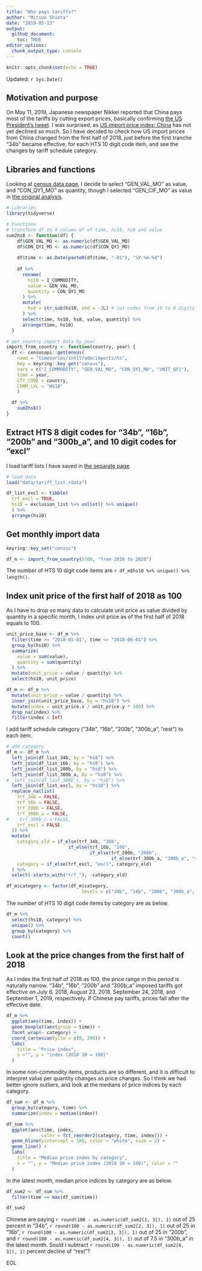 ```yaml
---
title: "Who pays tariffs?"
author: "Mitsuo Shiota"
date: "2019-05-13"
output: 
  github_document:
    toc: TRUE
editor_options: 
  chunk_output_type: console
---
```


```r
knitr::opts_chunk$set(echo = TRUE)
```
Updated: `r Sys.Date()`

## Motivation and purpose

On May 11, 2019, Japanese newspaper Nikkei reported that China pays most of the tariffs by cutting export prices, basically confirming [the US President's tweet](https://twitter.com/realDonaldTrump/status/1126815126584266753). I was surprised, as [US import price index: China](https://fred.stlouisfed.org/series/CHNTOT) has not yet declined so much. So I have decided to check how US import prices from China changed from the first half of 2018, just before the first tranche "34b" became effective, for each HTS 10 digit code item, and see the changes by tariff schedule category.

## Libraries and functions

Looking at [census data page](https://api.census.gov/data/timeseries/intltrade/imports/hs/variables.html), I decide to select "GEN_VAL_MO" as value, and "CON_QY1_MO" as quantity, though I selected "GEN_CIF_MO" as value in [the original analysis](README.md).

```r
# Libraries
library(tidyverse)

# Functions
# transform df to 4 column df of time, hs10, hs8 and value
sum2hs8 <- function(df) {
    df$GEN_VAL_MO <- as.numeric(df$GEN_VAL_MO)
    df$CON_QY1_MO <- as.numeric(df$CON_QY1_MO)
    
    df$time <- as.Date(paste0(df$time, "-01"), "%Y-%m-%d")
    
    df %>% 
      rename(
        hs10 = I_COMMODITY,
        value = GEN_VAL_MO,
        quantity = CON_QY1_MO
      ) %>% 
      mutate(
        hs8 = str_sub(hs10, end = -3L) # cut codes from 10 to 8 digits
      ) %>% 
      select(time, hs10, hs8, value, quantity) %>% 
      arrange(time, hs10)
  }

# get country import data by year
import_from_country <- function(country, year) {
  df <- censusapi::getCensus(
    name = "timeseries/intltrade/imports/hs",
    key = keyring::key_get("census"),
    vars = c("I_COMMODITY", "GEN_VAL_MO", "CON_QY1_MO", "UNIT_QY1"),
    time = year,
    CTY_CODE = country,
    COMM_LVL = "HS10"
    )

  df %>% 
    sum2hs8()
}

```

## Extract HTS 8 digit codes for "34b", "16b", "200b" and "300b_a", and 10 digit codes for "excl"

I load tariff lists I have saved in [the separate page](Extract-hts-from-USTR.md).

```r
# load data
load("data/tariff_list.rdata")

df_list_excl <- tibble(
  trf_excl = TRUE,
  hs10 = exclusion_list %>% unlist() %>% unique()
  ) %>% 
  arrange(hs10)

```

## Get monthly import data

```r
keyring::key_set("census")

```

```r
df_m <- import_from_country(5700, "from 2018 to 2020")

```

The number of HTS 10 digit code items are `r df_m$hs10 %>% unique() %>% length()`.

## Index unit price of the first half of 2018 as 100

As I have to drop so many data to calculate unit price as value divided by quantity in a specific month, I index unit price as of the first half of 2018 equals to 100.

```r
unit_price_base <- df_m %>%
  filter(time >= "2018-01-01", time <= "2018-06-01") %>% 
  group_by(hs10) %>% 
  summarize(
    value = sum(value),
    quantity = sum(quantity)
  ) %>% 
  mutate(unit_price = value / quantity) %>% 
  select(hs10, unit_price)

df_m <- df_m %>% 
  mutate(unit_price = value / quantity) %>% 
  inner_join(unit_price_base, by = "hs10") %>% 
  mutate(index = unit_price.x / unit_price.y * 100) %>% 
  drop_na(index) %>% 
  filter(index < Inf)

```

I add tariff schedule category ("34b", "16b", "200b", "300b_a", "rest") to each item.

```r
# add category
df_m <- df_m %>% 
  left_join(df_list_34b, by = "hs8") %>% 
  left_join(df_list_16b, by = "hs8") %>% 
  left_join(df_list_200b, by = "hs8") %>% 
  left_join(df_list_300b_a, by = "hs8") %>% 
#  left_join(df_list_300b_c, by = "hs8") %>% 
  left_join(df_list_excl, by = "hs10") %>% 
  replace_na(list(
    trf_34b = FALSE,
    trf_16b = FALSE,
    trf_200b = FALSE,
    trf_300b_a = FALSE,
#    trf_300b_c = FALSE,
    trf_excl = FALSE
  )) %>% 
  mutate(
    category_old = if_else(trf_34b, "34b",
                       if_else(trf_16b, "16b",
                               if_else(trf_200b, "200b",
                                       if_else(trf_300b_a, "300b_a", "rest")))),
    category = if_else(trf_excl, "excl", category_old)
  ) %>% 
  select(-starts_with("trf_"), -category_old)

df_m$category <- factor(df_m$category, 
                            levels = c("34b", "16b", "200b", "300b_a", "excl", "rest"))

```


The number of HTS 10 digit code items by category are as below.

```r
df_m %>% 
  select(hs10, category) %>% 
  unique() %>% 
  group_by(category) %>% 
  count()

```


## Look at the price changes from the first half of 2018

As I index the first half of 2018 as 100, the price range in this period is naturally narrow. “34b”, “16b”, “200b” and "300b_a" imposed tariffs got effective on July 6, 2018, August 23, 2018, September 24, 2018, and September 1, 2019, respectively. If Chinese pay tariffs, prices fall after the effective date.

```r
df_m %>% 
  ggplot(aes(time, index)) +
  geom_boxplot(aes(group = time)) +
  facet_wrap(~ category) +
  coord_cartesian(ylim = c(0, 200)) +
  labs(
    title = "Price index",
    x ="", y = "index (2018 1H = 100)"
  )

```

In some non-commodity items, products are so different, and it is difficult to interpret value per quantity changes as price changes. So I think we had better ignore outliers, and look at the medians of price indices by each category.

```r
df_sum <- df_m %>% 
  group_by(category, time) %>% 
  summarize(index = median(index))

df_sum %>% 
  ggplot(aes(time, index,
             color = fct_reorder2(category, time, index))) +
  geom_hline(yintercept = 100, color = "white", size = 2) +
  geom_line() +
  labs(
    title = "Median price index by category",
    x = "", y = "Median price index (2018 1H = 100)", color = ""
  )

```

In the latest month, median price indices by category are as below.

```r
df_sum2 <- df_sum %>% 
  filter(time == max(df_sum$time))

df_sum2

```

Chinese are paying `r round(100 - as.numeric(df_sum2[1, 3]), 1)` out of 25 percent in "34b", `r round(100 - as.numeric(df_sum2[2, 3]), 1)` out of 25 in "16b", `r round(100 - as.numeric(df_sum2[3, 3]), 1)` out of 25 in "200b", and `r round(100 - as.numeric(df_sum2[4, 3]), 1)` out of 7.5 in "300b_a" in the latest month. Sould I subtract `r round(100 - as.numeric(df_sum2[6, 3]), 1)` percent decline of "rest"?

EOL
